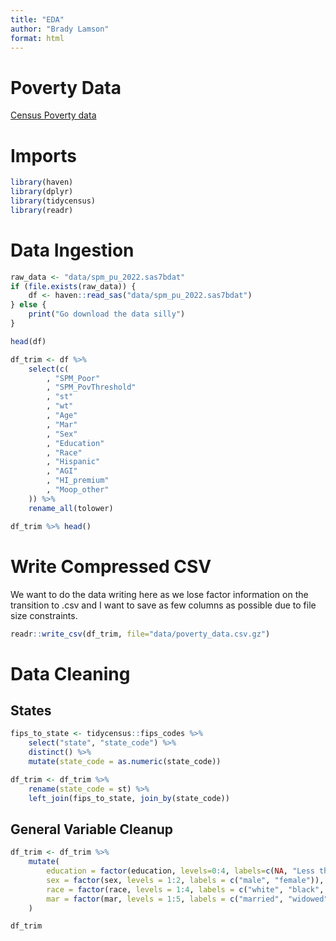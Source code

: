 ```yaml
---
title: "EDA"
author: "Brady Lamson"
format: html
---
```


# Poverty Data

[Census Poverty data](https://www.census.gov/data/datasets/time-series/demo/supplemental-poverty-measure/acs-research-files.html)

# Imports

```r
library(haven)
library(dplyr)
library(tidycensus)
library(readr)
```

# Data Ingestion

```r
raw_data <- "data/spm_pu_2022.sas7bdat"
if (file.exists(raw_data)) {
    df <- haven::read_sas("data/spm_pu_2022.sas7bdat")
} else {
    print("Go download the data silly")
}
```

```r
head(df)
```

```r
df_trim <- df %>%
    select(c(
        , "SPM_Poor"
        , "SPM_PovThreshold"
        , "st"
        , "wt"
        , "Age"
        , "Mar"
        , "Sex"
        , "Education"
        , "Race"
        , "Hispanic"
        , "AGI"
        , "HI_premium"
        , "Moop_other"
    )) %>%
    rename_all(tolower)
```

```r
df_trim %>% head()
```

# Write Compressed CSV

We want to do the data writing here as we lose factor information on the transition to .csv and I want to save as few columns as possible due to file size constraints.

```r
readr::write_csv(df_trim, file="data/poverty_data.csv.gz")
```

# Data Cleaning

## States

```r
fips_to_state <- tidycensus::fips_codes %>%
    select("state", "state_code") %>%
    distinct() %>%
    mutate(state_code = as.numeric(state_code))

df_trim <- df_trim %>%
    rename(state_code = st) %>%
    left_join(fips_to_state, join_by(state_code))
```

## General Variable Cleanup

```r
df_trim <- df_trim %>%
    mutate(
        education = factor(education, levels=0:4, labels=c(NA, "Less than a HS degree", "HS degree", "Some college", "College degree")),
        sex = factor(sex, levels = 1:2, labels = c("male", "female")),
        race = factor(race, levels = 1:4, labels = c("white", "black", "asian", "other")),
        mar = factor(mar, levels = 1:5, labels = c("married", "widowed", "divorced", "separated", "never married"))
    )

```

```r
df_trim
```
